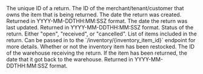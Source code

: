 <Expandable title="Return">

<ResponseField name="id" type="string">
The unique ID of a return.
</ResponseField>

<ResponseField name="warehouse_customer_id" type="string">
  The ID of the merchant/tenant/customer that owns the item that is being returned.
</ResponseField>

<ResponseField name="created_date" type="string">
  The date the return was created. Returned in YYYY-MM-DDTHH:MM:SSZ format.
</ResponseField>

<ResponseField name="updated_date" type="string">
  The date the return was last updated. Returned in YYYY-MM-DDTHH:MM:SSZ format.
</ResponseField>

<ResponseField name="status" type="string">
  Status of the return. Either "open", "received", or "cancelled".
</ResponseField>

<ResponseField name="line_items" type="list of line items">
  List of items included in the return.
<Expandable title="Line Item" defaultOpen="true">

<ResponseField name="inventory_item_id" type="string">
  Can be passed in to the `/inventory/{inventory_item_id}` endpoint for more details.
</ResponseField>

<ResponseField name="quantity" type="int">
</ResponseField>

<ResponseField name="is_restocked" type="bool or null">
  Whether or not the inventory item has been restocked.
</ResponseField>

<ResponseField name="warehouse_id" type="string">
  The ID of the warehouse receiving the return.
</ResponseField>

<ResponseField name="returned_date" type="string or null">
  If the item has been returned, the date that it got back to the warehouse. Returned in YYYY-MM-DDTHH:MM:SSZ format.
</ResponseField>

</Expandable>
</ResponseField>


</Expandable>
